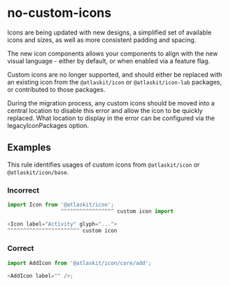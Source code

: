 # no-custom-icons

Icons are being updated with new designs, a simplified set of available icons and sizes, as well as
more consistent padding and spacing.

The new icon components allows your components to align with the new visual language - either by
default, or when enabled via a feature flag.

Custom icons are no longer supported, and should either be replaced with an existing icon from the
`@atlaskit/icon` or `@atlaskit/icon-lab` packages, or contributed to those packages.

During the migration process, any custom icons should be moved into a central location to disable
this error and allow the icon to be quickly replaced. What location to display in the error can be
configured via the legacyIconPackages option.

## Examples

This rule identifies usages of custom icons from `@atlaskit/icon` or `@atlaskit/icon/base`.

### Incorrect

```js
import Icon from '@atlaskit/icon';
                 ^^^^^^^^^^^^^^^^^ custom icon import

<Icon label="Activity" glyph="...">
^^^^^^^^^^^^^^^^^^^^^^^ custom icon
```

### Correct

```js
import AddIcon from '@atlaskit/icon/core/add';

<AddIcon label="" />;
```
